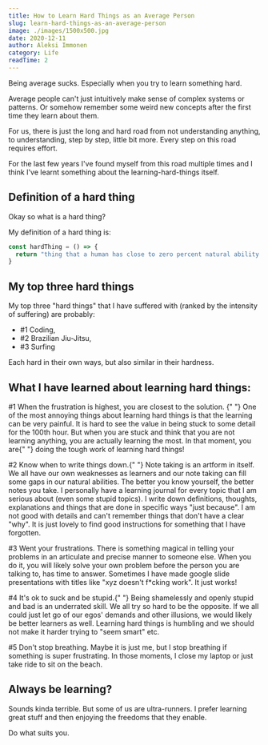 ```yaml
---
title: How to Learn Hard Things as an Average Person
slug: learn-hard-things-as-an-average-person
image: ./images/1500x500.jpg
date: 2020-12-11
author: Aleksi Immonen
category: Life
readTime: 2
---
```



<p className="text-b">
  <span style={{ fontWeight: "600" }}>Being average sucks.</span> Especially
  when you try to learn something hard.
</p>

<p className="text-b">
  Average people can't just intuitively make sense of complex systems or
  patterns. Or somehow remember some weird new concepts after the first time
  they learn about them.
</p>

<p className="text-b">
  For us, there is just the long and hard road from not understanding anything,
  to understanding, step by step, little bit more. Every step on this road
  requires effort.
</p>

<p className="text-b">
  For the last few years I've found myself from this road multiple times and I
  think I've learnt something about the learning-hard-things itself.
</p>

<h2 className="blog-h2">Definition of a hard thing</h2>

<p className="text-b">Okay so what is a hard thing?</p>

<p className="text-b">My definition of a hard thing is:</p>

```js
const hardThing = () => {
  return "thing that a human has close to zero percent natural ability to understand or execute effectively."
}
```

<h2 className="blog-h2">My top three hard things</h2>

<p className="text-b">
  My top three "hard things" that I have suffered with (ranked by the intensity
  of suffering) are probably:
</p>

<div className="list-element">
  <ul className="list-b">
    <li>#1 Coding,</li>
    <li>#2 Brazilian Jiu-Jitsu,</li>
    <li>#3 Surfing</li>
  </ul>
</div>

<p className="text-b">
  Each hard in their own ways, but also similar in their hardness.
</p>

<h2 className="blog-h2">What I have learned about learning hard things:</h2>

<p className="text-b">
  <span style={{ fontWeight: "600" }}>
    #1 When the frustration is highest, you are closest to the solution.
  </span>{" "}
  One of the most annoying things about learning hard things is that the
  learning can be very painful. It is hard to see the value in being stuck to
  some detail for the 100th hour. But when you are stuck and think that you are
  not learning anything, you are actually learning the most. In that moment, you
  are{" "}
  <span style={{ fontWeight: "600" }}>
    doing the tough work of learning hard things!
  </span>
</p>

<p className="text-b">
  <span style={{ fontWeight: "600" }}>#2 Know when to write things down.</span>{" "}
  Note taking is an artform in itself. We all have our own weaknesses as
  learners and our note taking can fill some gaps in our natural abilities. The
  better you know yourself, the better notes you take. I personally have a
  learning journal for every topic that I am serious about (even some stupid
  topics). I write down definitions, thoughts, explanations and things that are
  done in specific ways "just because". I am not good with details and can't
  remember things that don't have a clear "why". It is just lovely to find good
  instructions for something that I have forgotten.
</p>

<p className="text-b">
  <span style={{ fontWeight: "600" }}>#3 Went your frustrations.</span> There is
  something magical in telling your problems in an articulate and precise manner
  to someone else. When you do it, you will likely solve your own problem before
  the person you are talking to, has time to answer. Sometimes I have made
  google slide presentations with titles like "xyz doesn't f*cking work". It
  just works!
</p>

<p className="text-b">
  <span style={{ fontWeight: "600" }}>#4 It's ok to suck and be stupid.</span>{" "}
  Being shamelessly and openly stupid and bad is an underrated skill. We all try
  so hard to be the opposite. If we all could just let go of our egos' demands
  and other illusions, we would likely be better learners as well. Learning hard
  things is humbling and we should not make it harder trying to "seem smart"
  etc.
</p>

<p className="text-b">
  <span style={{ fontWeight: "600" }}>#5 Don't stop breathing.</span> Maybe it
  is just me, but I stop breathing if something is super frustrating. In those
  moments, I close my laptop or just take ride to sit on the beach.
</p>

<h2 className="blog-h2">Always be learning?</h2>

<p className="text-b">
  Sounds kinda terrible. But some of us are ultra-runners. I prefer learning
  great stuff and then enjoying the freedoms that they enable.
</p>

<p className="text-b">Do what suits you.</p>
